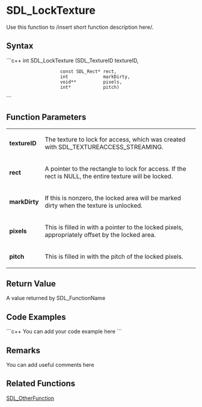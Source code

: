 <!-- pragma section-numbers off -->
<!-- pragma disable-camelcase -->

= SDL_LockTexture =

Use this function to /insert short function description here/.


== Syntax ==
```c++
int SDL_LockTexture (SDL_TextureID   textureID,
                     const SDL_Rect* rect,
                     int             markDirty,
                     void**          pixels,
                     int*            pitch)
```
== Function Parameters ==

{|
|'''textureID'''
|The texture to lock for access, which was created with SDL_TEXTUREACCESS_STREAMING.
|-
|'''rect'''
|A pointer to the rectangle to lock for access. If the rect is NULL, the entire texture will be locked.
|-
|'''markDirty'''
|If this is nonzero, the locked area will be marked dirty when the texture is unlocked.
|-
|'''pixels'''
|This is filled in with a pointer to the locked pixels, appropriately offset by the locked area.
|-
|'''pitch'''
|This is filled in with the pitch of the locked pixels.
|}

== Return Value ==

A value returned by SDL_FunctionName

== Code Examples ==
```c++
You can add your code example here
```

== Remarks ==
You can add useful comments here

== Related Functions ==
[[SDL_OtherFunction]]
